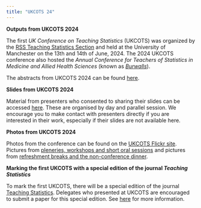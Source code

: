 ```yaml
---
title: "UKCOTS 24"
---
```


**Outputs from UKCOTS 2024**

The first *UK Conference on Teaching Statistics* (UKCOTS) was organized by the [RSS Teaching Statistics Section](https://rss.org.uk/membership/rss-groups-and-committees/sections/teaching-statistics/) and held at the University of Manchester on the 13th and 14th of June, 2024. The 2024 UKCOTS conference also hosted the *Annual Conference for Teachers of Statistics in Medicine and Allied Health Sciences* (known as [*Burwalls*](https://sites.google.com/view/burwalls/home)).

The abstracts from UKCOTS 2024 can be found [here](supporting/abstracts.pdf).

**Slides from UKCOTS 2024**

Material from presenters who consented to sharing their slides can be accessed [here](https://github.com/rssteachingstats/UKCOTS-2024-Presentations). These are organised by day and parallel session. We encourage you to make contact with presenters directly if you are interested in their work, especially if their slides are not available here.

**Photos from UKCOTS 2024**

Photos from the conference can be found on the [UKCOTS Flickr site](https://www.flickr.com/photos/200955403@N03/albums/with/72177720318468484). Pictures from [pleneries, workshops and short oral sessions](https://www.flickr.com/photos/200955403@N03/albums/72177720318468484) and pictures from [refreshment breaks and the non-conference dinner](https://www.flickr.com/photos/200955403@N03/albums/72177720318448170/).

**Marking the first UKCOTS with a special edition of the journal *Teaching Statistics***

To mark the first UKCOTS, there will be a special edition of the journal [Teaching Statistics](https://onlinelibrary.wiley.com/journal/14679639). Delegates who presented at UKCOTS are encouraged to submit a paper for this special edition. See [here](special_edition.html) for more information.
